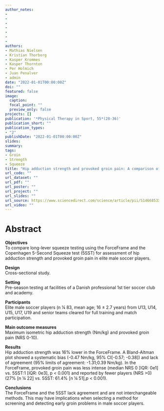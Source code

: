 ```yaml
---
author_notes:
- 
- 
-
-
-
-
-
authors:
- Mathias Nielsen 
- Kristian Thorborg
- Kasper Krommes
- Kasper Thornton
- Per Holmich
- Juan Penalver
- admin
date: "2022-01-01T00:00:00Z"
doi: ""
featured: false
image:
  caption: 
  focal_point: ""
  preview_only: false
projects: []
publication: '*Physical Therapy in Sport, 55*(28-36)'
publication_short: ""
publication_types:
- "2"
publishDate: "2022-01-01T00:00:00Z"
slides: 
summary: 
tags:
- Groin
- Strength
- Squeeze
title: "Hip adduction strength and provoked groin pain: A comparison of long-lever squeeze testing using the ForceFrame and the Copenhagen 5-Second-Squeeze test"
url_code: ""
url_dataset: ""
url_pdf: ""
url_poster: ""
url_project: ""
url_slides: ""
url_source: https://www.sciencedirect.com/science/article/pii/S1466853X22000153
url_video: ""
---
```

# Abstract  

**Objectives**  
  To compare long-lever squeeze testing using the ForceFrame and the Copenhagen 5-Second Squeeze test (5SST) for assessment of hip    adduction strength and provoked groin pain in elite male soccer players.  

  **Design**  
  Cross-sectional study.  

  **Setting**  
  Pre-season testing at facilities of a Danish professional 1st tier soccer club and academy.  

  **Participants**  
  Elite male soccer players (n ¼ 83, mean age; 16 ± 2.7 years) from U13, U14, U15, U17, U19 and senior teams cleared for full         training and match participation.  

  **Main outcome measures**  
  Maximum isometric hip adduction strength (Nm/kg) and provoked groin pain (NRS 0-10).  

  **Results**  
  Hip adduction strength was 16% lower in the ForceFrame. A Bland-Altman plot showed a systematic bias (-0.47 Nm/kg, 95%              CI[-0.57; -0.38]) and lack of agreement (95% limits of agreement: -1.31;0.39 Nm/kg). In the ForceFrame, provoked groin pain was     less intense (median NRS 0 [IQR: 0e1] vs. 5SST:1 [IQR: 0e3], p < 0.001) and reported by fewer players (NRS >0) (27% [n ¼ 22] vs.    5SST: 61.4% [n ¼ 51],p < 0.001).  

  **Conclusions**  
  The ForceFrame and the 5SST lack agreement and are not interchangeable methods. This may have implications when selecting a         method for screening and detecting early groin problems in male soccer players.
